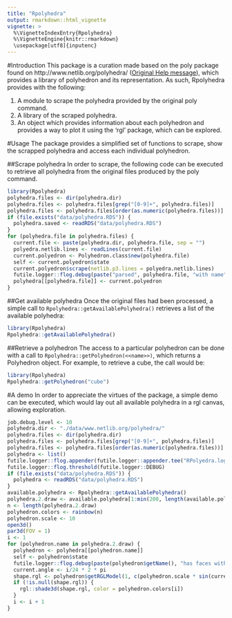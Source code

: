 ```yaml
---
title: "Rpolyhedra"
output: rmarkdown::html_vignette
vignette: >
  %\VignetteIndexEntry{Rpolyhedra}
  %\VignetteEngine{knitr::rmarkdown}
  \usepackage[utf8]{inputenc}
---
```

#Introduction
This package is a curation made based on the poly package found on http://www.netlib.org/polyhedra/ ([Original Help message](poly_original_help_message.html)), which provides a library of polyhedron and its representation. As such, Rpolyhedra provides with the following:

1. A module to scrape the polyhedra provided by the original poly command. 
1. A library of the scraped polyhedra.
1. An object which provides information about each polyhedron and provides a way to plot it using the 'rgl' package, which can be explored. 

#Usage
The package provides a simplified set of functions to scrape, show the scrapped polyhedra and access each individual polyhedron. 

##Scrape polyhedra
In order to scrape, the following code can be executed to retrieve all polyhedra from the original files produced by the poly command. 

``` R
library(Rpolyhedra)
polyhedra.files <- dir(polyhedra.dir)
polyhedra.files <- polyhedra.files[grep("[0-9]+", polyhedra.files)]
polyhedra.files <- polyhedra.files[order(as.numeric(polyhedra.files))]
if (file.exists("data/polyhedra.RDS")) {
  polyhedra.saved <- readRDS("data/polyhedra.RDS")
}
for (polyhedra.file in polyhedra.files) {
  current.file <- paste(polyhedra.dir, polyhedra.file, sep = "")
  polyedra.netlib.lines <- readLines(current.file)
  current.polyedron <- Polyhedron.class$new(polyhedra.file)
  self <- current.polyedron$state
  current.polyedron$scrape(netlib.p3.lines = polyedra.netlib.lines)
  futile.logger::flog.debug(paste("parsed", polyhedra.file, "with name", current.polyedron$state$name))
  polyhedra[[polyhedra.file]] <- current.polyedron
}
```

##Get available polyhedra
Once the original files had been processed, a simple call to ```Rpolyhedra::getAvailablePolyhedra()``` retrieves a list of the available polyhedra:

```R 
library(Rpolyhedra)
Rpolyhedra::getAvailablePolyhedra()
```

##Retrieve a polyhedron
The access to a particular polyhedron can be done with a call to ```Rpolyhedra::getPolyhedron(<<name>>)```, which returns a Polyhedron object. For example, to retrieve a cube, the call would be:

```R 
library(Rpolyhedra)
Rpolyhedra::getPolyhedron("cube")
```

#A demo
In order to appreciate the virtues of the package, a simple demo can be executed, which would lay out all available polyhedra in a rgl canvas, allowing exploration. 

```R 
job.debug.level <- 10
polyhedra.dir <- "./data/www.netlib.org/polyhedra/"
polyhedra.files <- dir(polyhedra.dir)
polyhedra.files <- polyhedra.files[grep("[0-9]+", polyhedra.files)]
polyhedra.files <- polyhedra.files[order(as.numeric(polyhedra.files))]
polyhedra <- list()
futile.logger::flog.appender(futile.logger::appender.tee("RPolyedra.log"), name = "data.io")
futile.logger::flog.threshold(futile.logger::DEBUG)
if (file.exists("data/polyhedra.RDS")) {
  polyhedra <- readRDS("data/polyhedra.RDS")
}
available.polyhedra <- Rpolyhedra::getAvailablePolyhedra()
polyhedra.2.draw <- available.polyhedra[1:min(200, length(available.polyhedra))]
n <- length(polyhedra.2.draw)
polyhedron.colors <- rainbow(n)
polyhedron.scale <- 10
open3d()
par3d(FOV = 1)
i <- 1
for (polyhedron.name in polyhedra.2.draw) {
  polyhedron <- polyhedra[[polyhedron.name]]
  self <- polyhedron$state
  futile.logger::flog.debug(paste(polyhedron$getName(), "has faces with ", max(unlist(lapply(polyhedron$getSolid(), FUN = length))),"sides"))
  current.angle <- i/24 * 2 * pi
  shape.rgl <- polyhedron$getRGLModel(1, c(polyhedron.scale * sin(current.angle) * (i + 1) * 4/n, polyhedron.scale * cos(current.angle) * (i + 1) * 4/n, i))
  if (!is.null(shape.rgl)) {
    rgl::shade3d(shape.rgl, color = polyhedron.colors[i])
  }
  i <- i + 1
}
```

